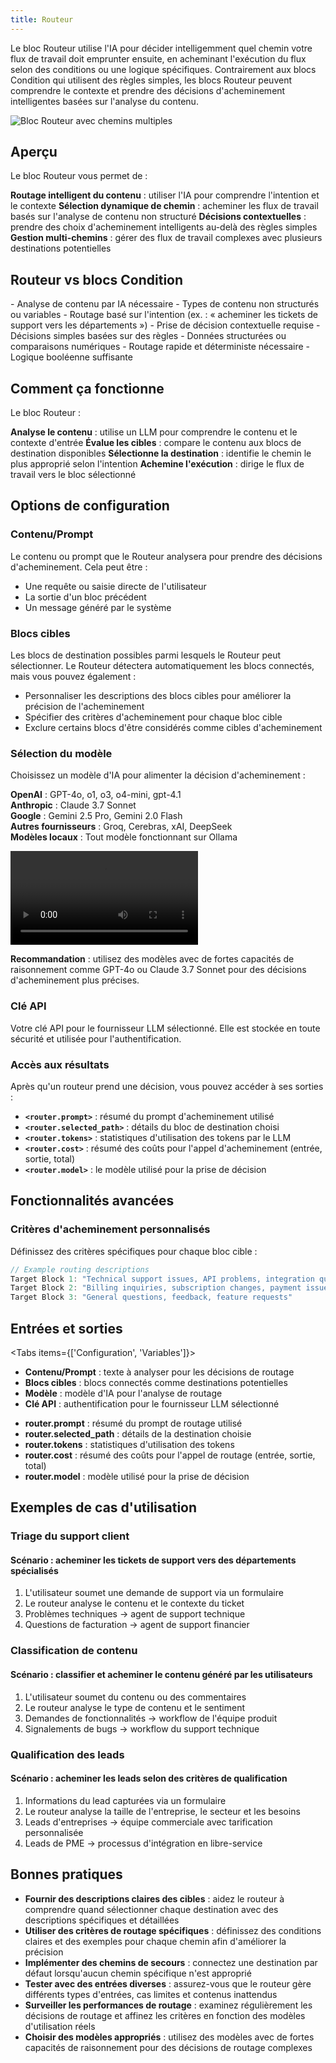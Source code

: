 ```yaml
---
title: Routeur
---
```



Le bloc Routeur utilise l'IA pour décider intelligemment quel chemin votre flux de travail doit emprunter ensuite, en acheminant l'exécution du flux selon des conditions ou une logique spécifiques. Contrairement aux blocs Condition qui utilisent des règles simples, les blocs Routeur peuvent comprendre le contexte et prendre des décisions d'acheminement intelligentes basées sur l'analyse du contenu.

<div className="flex justify-center">
  <Image
    src="/static/blocks/router.png"
    alt="Bloc Routeur avec chemins multiples"
    width={500}
    height={400}
    className="my-6"
  />
</div>

## Aperçu

Le bloc Routeur vous permet de :

<Steps>
  <Step>
    <strong>Routage intelligent du contenu</strong> : utiliser l'IA pour comprendre l'intention et le contexte
  </Step>
  <Step>
    <strong>Sélection dynamique de chemin</strong> : acheminer les flux de travail basés sur l'analyse de contenu non structuré
  </Step>
  <Step>
    <strong>Décisions contextuelles</strong> : prendre des choix d'acheminement intelligents au-delà des règles simples
  </Step>
  <Step>
    <strong>Gestion multi-chemins</strong> : gérer des flux de travail complexes avec plusieurs destinations potentielles
  </Step>
</Steps>

## Routeur vs blocs Condition

<Accordions>
  <Accordion title="Quand utiliser le Routeur">
    - Analyse de contenu par IA nécessaire
    - Types de contenu non structurés ou variables
    - Routage basé sur l'intention (ex. : « acheminer les tickets de support vers les départements »)
    - Prise de décision contextuelle requise
  </Accordion>
  <Accordion title="Quand utiliser la Condition">
    - Décisions simples basées sur des règles
    - Données structurées ou comparaisons numériques
    - Routage rapide et déterministe nécessaire
    - Logique booléenne suffisante
  </Accordion>
</Accordions>

## Comment ça fonctionne

Le bloc Routeur :

<Steps>
  <Step>
    <strong>Analyse le contenu</strong> : utilise un LLM pour comprendre le contenu et le contexte d'entrée
  </Step>
  <Step>
    <strong>Évalue les cibles</strong> : compare le contenu aux blocs de destination disponibles
  </Step>
  <Step>
    <strong>Sélectionne la destination</strong> : identifie le chemin le plus approprié selon l'intention
  </Step>
  <Step>
    <strong>Achemine l'exécution</strong> : dirige le flux de travail vers le bloc sélectionné
  </Step>
</Steps>

## Options de configuration

### Contenu/Prompt

Le contenu ou prompt que le Routeur analysera pour prendre des décisions d'acheminement. Cela peut être :

- Une requête ou saisie directe de l'utilisateur
- La sortie d'un bloc précédent
- Un message généré par le système

### Blocs cibles

Les blocs de destination possibles parmi lesquels le Routeur peut sélectionner. Le Routeur détectera automatiquement les blocs connectés, mais vous pouvez également :

- Personnaliser les descriptions des blocs cibles pour améliorer la précision de l'acheminement
- Spécifier des critères d'acheminement pour chaque bloc cible
- Exclure certains blocs d'être considérés comme cibles d'acheminement

### Sélection du modèle

Choisissez un modèle d'IA pour alimenter la décision d'acheminement :

**OpenAI** : GPT-4o, o1, o3, o4-mini, gpt-4.1  \
**Anthropic** : Claude 3.7 Sonnet \
**Google** : Gemini 2.5 Pro, Gemini 2.0 Flash \
**Autres fournisseurs** : Groq, Cerebras, xAI, DeepSeek \
**Modèles locaux** : Tout modèle fonctionnant sur Ollama 

<div className="w-full max-w-2xl mx-auto overflow-hidden rounded-lg">
  <Video src="router-model-dropdown.mp4" width={500} height={350} />
</div>

**Recommandation** : utilisez des modèles avec de fortes capacités de raisonnement comme GPT-4o ou Claude 3.7 Sonnet pour des décisions d'acheminement plus précises.

### Clé API

Votre clé API pour le fournisseur LLM sélectionné. Elle est stockée en toute sécurité et utilisée pour l'authentification.

### Accès aux résultats

Après qu'un routeur prend une décision, vous pouvez accéder à ses sorties :

- **`<router.prompt>`** : résumé du prompt d'acheminement utilisé
- **`<router.selected_path>`** : détails du bloc de destination choisi
- **`<router.tokens>`** : statistiques d'utilisation des tokens par le LLM
- **`<router.cost>`** : résumé des coûts pour l'appel d'acheminement (entrée, sortie, total)
- **`<router.model>`** : le modèle utilisé pour la prise de décision

## Fonctionnalités avancées

### Critères d'acheminement personnalisés

Définissez des critères spécifiques pour chaque bloc cible :

```javascript
// Example routing descriptions
Target Block 1: "Technical support issues, API problems, integration questions"
Target Block 2: "Billing inquiries, subscription changes, payment issues"
Target Block 3: "General questions, feedback, feature requests"
```

## Entrées et sorties

<Tabs items={['Configuration', 'Variables']}>
  <Tab>
    <ul className="list-disc space-y-2 pl-6">
      <li>
        <strong>Contenu/Prompt</strong> : texte à analyser pour les décisions de routage
      </li>
      <li>
        <strong>Blocs cibles</strong> : blocs connectés comme destinations potentielles
      </li>
      <li>
        <strong>Modèle</strong> : modèle d'IA pour l'analyse de routage
      </li>
      <li>
        <strong>Clé API</strong> : authentification pour le fournisseur LLM sélectionné
      </li>
    </ul>
  </Tab>
  <Tab>
    <ul className="list-disc space-y-2 pl-6">
      <li>
        <strong>router.prompt</strong> : résumé du prompt de routage utilisé
      </li>
      <li>
        <strong>router.selected_path</strong> : détails de la destination choisie
      </li>
      <li>
        <strong>router.tokens</strong> : statistiques d'utilisation des tokens
      </li>
      <li>
        <strong>router.cost</strong> : résumé des coûts pour l'appel de routage (entrée, sortie, total)
      </li>
      <li>
        <strong>router.model</strong> : modèle utilisé pour la prise de décision
      </li>
    </ul>
  </Tab>
</Tabs>

## Exemples de cas d'utilisation

### Triage du support client

<div className="mb-4 rounded-md border p-4">
  <h4 className="font-medium">Scénario : acheminer les tickets de support vers des départements spécialisés</h4>
  <ol className="list-decimal pl-5 text-sm">
    <li>L'utilisateur soumet une demande de support via un formulaire</li>
    <li>Le routeur analyse le contenu et le contexte du ticket</li>
    <li>Problèmes techniques → agent de support technique</li>
    <li>Questions de facturation → agent de support financier</li>
  </ol>
</div>

### Classification de contenu

<div className="mb-4 rounded-md border p-4">
  <h4 className="font-medium">Scénario : classifier et acheminer le contenu généré par les utilisateurs</h4>
  <ol className="list-decimal pl-5 text-sm">
    <li>L'utilisateur soumet du contenu ou des commentaires</li>
    <li>Le routeur analyse le type de contenu et le sentiment</li>
    <li>Demandes de fonctionnalités → workflow de l'équipe produit</li>
    <li>Signalements de bugs → workflow du support technique</li>
  </ol>
</div>

### Qualification des leads

<div className="mb-4 rounded-md border p-4">
  <h4 className="font-medium">Scénario : acheminer les leads selon des critères de qualification</h4>
  <ol className="list-decimal pl-5 text-sm">
    <li>Informations du lead capturées via un formulaire</li>
    <li>Le routeur analyse la taille de l'entreprise, le secteur et les besoins</li>
    <li>Leads d'entreprises → équipe commerciale avec tarification personnalisée</li>
    <li>Leads de PME → processus d'intégration en libre-service</li>
  </ol>
</div>

## Bonnes pratiques

- **Fournir des descriptions claires des cibles** : aidez le routeur à comprendre quand sélectionner chaque destination avec des descriptions spécifiques et détaillées
- **Utiliser des critères de routage spécifiques** : définissez des conditions claires et des exemples pour chaque chemin afin d'améliorer la précision
- **Implémenter des chemins de secours** : connectez une destination par défaut lorsqu'aucun chemin spécifique n'est approprié
- **Tester avec des entrées diverses** : assurez-vous que le routeur gère différents types d'entrées, cas limites et contenus inattendus
- **Surveiller les performances de routage** : examinez régulièrement les décisions de routage et affinez les critères en fonction des modèles d'utilisation réels
- **Choisir des modèles appropriés** : utilisez des modèles avec de fortes capacités de raisonnement pour des décisions de routage complexes
